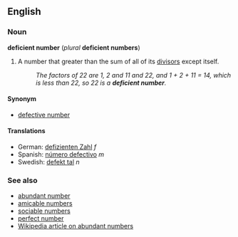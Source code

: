 ==English==
===Noun===
'''deficient number''' (''plural'' '''deficient numbers''')

#{{number theory}} A number that greater than the sum of all of its [[divisor]]s except itself.
#:''The factors of 22 are 1, 2 and 11 and 22, and 1 + 2 + 11 = 14, which is less than 22, so 22 is a '''deficient number'''.''

====Synonym====
*[[defective number]]

====Translations====
*German: [[defizienten Zahl]] ''f''
*Spanish: [[número defectivo]] ''m''
*Swedish: [[defekt tal]] ''n''

===See also===
*[[abundant number]]
*[[amicable numbers]]
*[[sociable numbers]]
*[[perfect number]]
*[[en:Abundant_number|Wikipedia article on abundant numbers]]